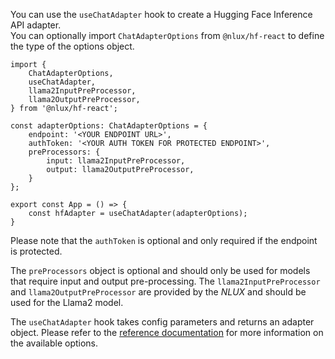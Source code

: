 You can use the `useChatAdapter` hook to create a Hugging Face Inference API adapter.<br />
You can optionally import `ChatAdapterOptions` from `@nlux/hf-react` to define the type of the options object.

```tsx
import {
    ChatAdapterOptions,
    useChatAdapter,
    llama2InputPreProcessor,
    llama2OutputPreProcessor,
} from '@nlux/hf-react';

const adapterOptions: ChatAdapterOptions = {
    endpoint: '<YOUR ENDPOINT URL>',
    authToken: '<YOUR AUTH TOKEN FOR PROTECTED ENDPOINT>',
    preProcessors: {
        input: llama2InputPreProcessor,
        output: llama2OutputPreProcessor,
    }
};

export const App = () => {
    const hfAdapter = useChatAdapter(adapterOptions);
}
```

Please note that the `authToken` is optional and only required if the endpoint is protected.

The `preProcessors` object is optional and should only be used for models that require input and output pre-processing.
The `llama2InputPreProcessor` and `llama2OutputPreProcessor` are provided by the _NLUX_ and should be used for the
Llama2 model.

The `useChatAdapter` hook takes config parameters and returns an adapter object. Please refer to
the [reference documentation](/reference/adapters/hugging-face) for more information on the available options.
